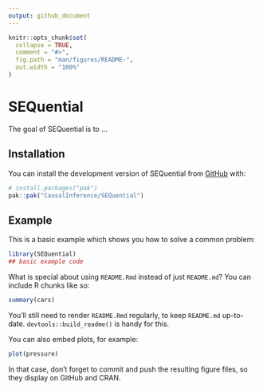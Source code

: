 ```yaml
---
output: github_document
---
```


<!-- README.md is generated from README.Rmd. Please edit that file -->

```r
knitr::opts_chunk$set(
  collapse = TRUE,
  comment = "#>",
  fig.path = "man/figures/README-",
  out.width = "100%"
)
```

# SEQuential

<!-- badges: start -->
<!-- badges: end -->

The goal of SEQuential is to ...

## Installation

You can install the development version of SEQuential from [GitHub](https://github.com/) with:

``` r
# install.packages("pak")
pak::pak("CausalInference/SEQuential")
```

## Example

This is a basic example which shows you how to solve a common problem:

```r
library(SEQuential)
## basic example code
```

What is special about using `README.Rmd` instead of just `README.md`? You can include R chunks like so:

```r
summary(cars)
```

You'll still need to render `README.Rmd` regularly, to keep `README.md` up-to-date. `devtools::build_readme()` is handy for this.

You can also embed plots, for example:

```r
plot(pressure)
```

In that case, don't forget to commit and push the resulting figure files, so they display on GitHub and CRAN.
